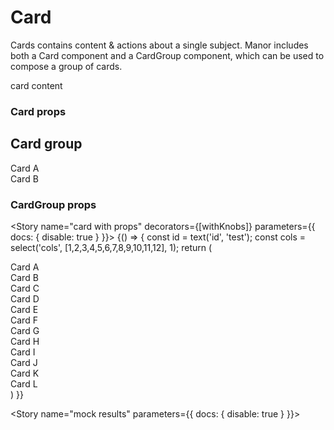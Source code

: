 
<Meta title="Components|Cards" component={Card} />

# Card

Cards contains content & actions about a single subject. Manor includes both a Card component and a CardGroup component,
which can be used to compose a group of cards.

<Preview>
  <Story name="card">
    <Card>
      <div className="flex items-center justify-center w-full">
        card content
      </div>
    </Card>
  </Story>
</Preview>

### Card props
<Props of={Card} />

## Card group

<Preview>
  <Story name="card group">
    <CardGroup>
      <Card>
        <div className="flex items-center justify-center w-full">
          Card A
        </div>
      </Card>
      <Card>
        <div className="flex items-center justify-center w-full">
          Card B
        </div>
      </Card>
    </CardGroup>
  </Story>
</Preview>

### CardGroup props
<Props of={CardGroup} />

<Story name="card with props" decorators={[withKnobs]} parameters={{ docs: { disable: true } }}>
  {() => {
    const id = text('id', 'test');
    const cols = select('cols', [1,2,3,4,5,6,7,8,9,10,11,12], 1);
    return (
      <CardGroup id={id} cols={cols}>
        <Card>
          <div className="flex items-center justify-center w-full">
            Card A
          </div>
        </Card>
        <Card>
          <div className="flex items-center justify-center w-full">
            Card B
          </div>
        </Card>
        <Card>
          <div className="flex items-center justify-center w-full">
            Card C
          </div>
        </Card>
        <Card>
          <div className="flex items-center justify-center w-full">
            Card D
          </div>
        </Card>
        <Card>
          <div className="flex items-center justify-center w-full">
            Card E
          </div>
        </Card>
        <Card>
          <div className="flex items-center justify-center w-full">
            Card F
          </div>
        </Card>
        <Card>
          <div className="flex items-center justify-center w-full">
            Card G
          </div>
        </Card>
        <Card>
          <div className="flex items-center justify-center w-full">
            Card H
          </div>
        </Card>
        <Card>
          <div className="flex items-center justify-center w-full">
            Card I
          </div>
        </Card>
        <Card>
          <div className="flex items-center justify-center w-full">
            Card J
          </div>
        </Card>
        <Card>
          <div className="flex items-center justify-center w-full">
            Card K
          </div>
        </Card>
        <Card>
          <div className="flex items-center justify-center w-full">
            Card L
          </div>
        </Card>
      </CardGroup>
    )
  }}
</Story>

<Story name="mock results" parameters={{ docs: { disable: true } }}>
  <CardResultsView />
</Story>
